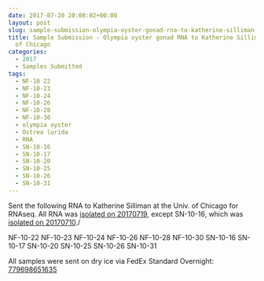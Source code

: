 ```yaml
---
date: 2017-07-20 20:08:02+00:00
layout: post
slug: sample-submission-olympia-oyster-gonad-rna-to-katherine-silliman-univ-of-chicago
title: Sample Submission - Olympia oyster gonad RNA to Katherine Silliman @ Univ.
  of Chicago
categories:
  - 2017
  - Samples Submitted
tags:
  - NF-10 22
  - NF-10-23
  - NF-10-24
  - NF-10-26
  - NF-10-28
  - NF-10-30
  - olympia oyster
  - Ostrea lurida
  - RNA
  - SN-10-16
  - SN-10-17
  - SN-10-20
  - SN-10-25
  - SN-10-26
  - SN-10-31
---
```


Sent the following RNA to Katherine Silliman at the Univ. of Chicago for RNAseq. All RNA was [isolated on 20170719](https://robertslab.github.io/sams-notebook/posts/2017/2017-07-19-rna-isolation-olympia-oyster-gonad-tissue-in-paraffin-histology-blocks-2.html), except SN-10-16, which was [isolated on 20170710](https://robertslab.github.io/sams-notebook/2017/07/10/rna-isolation-olympia-oyster-gonad-tissue-in-paraffin-histology-blocks.html)./

NF-10-22
NF-10-23
NF-10-24
NF-10-26
NF-10-28
NF-10-30
SN-10-16
SN-10-17
SN-10-20
SN-10-25
SN-10-26
SN-10-31

All samples were sent on dry ice via FedEx Standard Overnight: [779698651635](https://www.fedex.com/apps/fedextrack/?action=track&tracknumbers=779698651635&clienttype=ivother)
